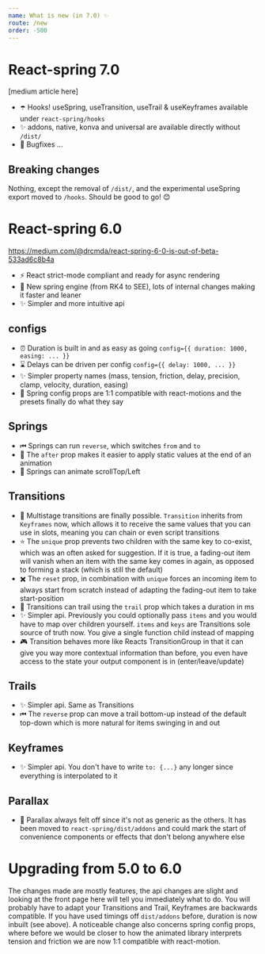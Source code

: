 ```yaml
---
name: What is new (in 7.0) ✨
route: /new
order: -500
---
```


# React-spring 7.0

[medium article here]

* ☂️ Hooks! useSpring, useTransition, useTrail & useKeyframes available under `react-spring/hooks`
* ✨ addons, native, konva and universal are available directly without `/dist/`
* 🐞 Bugfixes ...

## Breaking changes

Nothing, except the removal of `/dist/`, and the experimental useSpring export moved to `/hooks`. Should be good to go! 😊

# React-spring 6.0

https://medium.com/@drcmda/react-spring-6-0-is-out-of-beta-533ad6c8b4a

* ⚡️ React strict-mode compliant and ready for async rendering
* 🚀 New spring engine (from RK4 to SEE), lots of internal changes making it faster and leaner
* ✨ Simpler and more intuitive api

## configs

* ⏰ Duration is built in and as easy as going `config={{ duration: 1000, easing: ... }}` 
* ⌛️ Delays can be driven per config `config={{ delay: 1000, ... }}`
* ✨ Simpler property names (mass, tension, friction, delay, precision, clamp, velocity, duration, easing)
* 🎩 Spring config props are 1:1 compatible with react-motions and the presets finally do what they say

## Springs

* ⏮ Springs can run `reverse`, which switches `from` and `to`
* 🚬 The `after` prop makes it easier to apply static values at the end of an animation
* 🐉 Springs can animate scrollTop/Left

## Transitions

* 🎉 Multistage transitions are finally possible. `Transition` inherits from `Keyframes` now, which allows it to receive the same values that you can use in slots, meaning you can chain or even script transitions
* ⭐️ The `unique` prop prevents two children with the same key to co-exist, which was an often asked for suggestion. If it is true, a fading-out item will vanish when an item with the same key comes in again, as opposed to forming a stack (which is still the default)
* ✖️ The `reset` prop, in combination with `unique` forces an incoming item to always start from scratch instead of adapting the fading-out item to take start-position
* 🐌 Transitions can trail using the `trail` prop which takes a duration in ms
* ✨ Simpler api. Previously you could optionally pass `items` and you would have to map over children yourself. `items` and `keys` are Transitions sole source of truth now. You give a single function child instead of mapping
* 🎮 Transition behaves more like Reacts TransitionGroup in that it can give you way more contextual information than before, you even have access to the state your output component is in (enter/leave/update)

## Trails

* ✨ Simpler api. Same as Transitions
* ⏮ The `reverse` prop can move a trail bottom-up instead of the default top-down which is more natural for items swinging in and out

## Keyframes

* ✨ Simpler api. You don't have to write `to: {...}` any longer since everything is interpolated to it

## Parallax

* 🤷‍ Parallax always felt off since it's not as generic as the others. It has been moved to `react-spring/dist/addons` and could mark the start of convenience components or effects that don't belong anywhere else

# Upgrading from 5.0 to 6.0

The changes made are mostly features, the api changes are slight and looking at the front page here will tell you immediately what to do. You will probably have to adapt your Transitions and Trail, Keyframes are backwards compatible. If you have used timings off `dist/addons` before, duration is now inbuilt (see above). A noticeable change also concerns spring config props, where before we would be closer to how the animated library interprets tension and friction we are now 1:1 compatible with react-motion.
